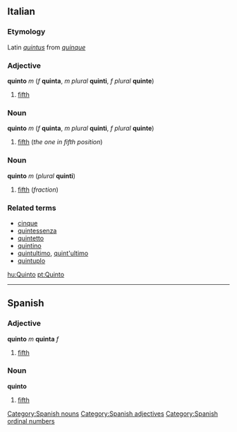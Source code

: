 ==Italian==
===Etymology===
Latin ''[[quintus]]'' from ''[[quinque]]''
===Adjective===
'''quinto''' ''m'' (''f'' '''quinta''', ''m plural'' '''quinti''', ''f plural'' '''quinte''')

#[[fifth]]

===Noun===
'''quinto''' ''m'' (''f'' '''quinta''', ''m plural'' '''quinti''', ''f plural'' '''quinte''')

#[[fifth]] (''the one in fifth position'')

===Noun===
'''quinto''' ''m'' (''plural'' '''quinti''')

#[[fifth]] (''fraction'')

===Related terms===
*[[cinque]]
*[[quintessenza]]
*[[quintetto]]
*[[quintino]]
*[[quintultimo]], [[quint'ultimo]]
*[[quintuplo]]

[[hu:Quinto]]
[[pt:Quinto]]
----

== Spanish ==
=== Adjective ===
'''quinto''' ''m'' '''quinta''' ''f''
# [[fifth]]

=== Noun ===
'''quinto'''
# [[fifth]]


[[Category:Spanish nouns]]
[[Category:Spanish adjectives]]
[[Category:Spanish ordinal numbers]]